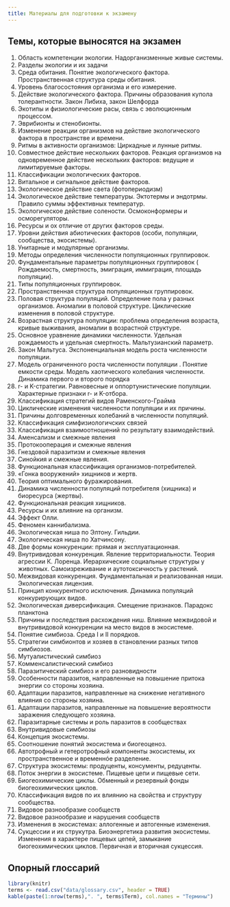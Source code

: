 ```yaml
---
title: Материалы для подготовки к экзамену
---
```


## Темы, которые выносятся на экзамен {.smaller} 
         
         
1.  Область компетенции экологии.   Надорганизменные живые системы.              
2.  Разделы экологии и их задачи           
3.  Среда обитания.   Понятие экологического фактора.   Пространственная структура среды обитания.             
4.  Уровень благосостояния организма и его измерение.               
5.  Действие экологического фактора.   Причины образования купола толерантности.   Закон Либиха, закон Шелфорда           
6.  Экотипы и физиологические расы, связь с эволюционным процессом.              
7.  Эврибионты и стенобионты.              
8.  Изменение реакции организмов на действие экологического фактора в пространстве и времени.              
9.  Ритмы в активности организмов: Циркадные и лунные ритмы.             
10.  Совместное действие нескольких факторов.   Реакция организмов на одновременное действие нескольких факторов: ведущие и лимитируемые факторы.             
11.   Классификации экологических факторов.              
12.  Витальное и сигнальное действие факторов.              
13.  Экологическое действие света (фотопериодизм)            
14.  Экологическое действие температуры.   Эктотермы и эндотрмы.   Правило суммы эффективных температур.             
15.  Экологическое действие солености.   Осмоконформеры и осморегуляторы.             
16.  Ресурсы и ох отличие от других факторов среды.             
17.  Уровни действия абиотических факторов (особи, популяции, сообщества, экосистемы).              
18.  Унитарные и модулярные организмы.             
19.  Методы определения численности популяционных группировок.             
20.  Фундаментальные параметры популяционных группировок ( Рождаемость, смертность, эмиграция, иммиграция, площадь популяции).              
21.  Типы популяционных группировок.             
22.  Пространственная структура популяционных группировок.              
23.  Половая структура популяций.   Определение пола у разных организмов.    Аномалии в половой структуре.   Циклические изменения в половой структуре.              
24.  Возрастная структура популяции: проблема определения возраста, кривые выживания, аномалии в возрастной структуре.             
25.  Основное уравнение динамики численности.  Удельная рождаемость и удельная смертность.   Мальтузианский параметр.             
26.  Закон Мальтуса.   Экспоненциальная модель роста численности популяции.              
27.  Модель ограниченного роста численности популяции .   Понятие емкости среды.   Модель хаотического колебания численности.   Динамика первого и второго порядка           
28.  r- и K-стратегии.   Равновесные и оппортунистические популяции.   Характерные признаки r- и K-отбора.              
29.  Классификация стратегий видов Раменского-Грайма           
30.  Циклические изменения численности популяции и их причины.             
31.  Причины долговременных колебаний в численности популяций.              
32.  Классификация симфизиологичских связей           
33.  Классификация взаимоотношений по результату взаимодействий.             
34.  Аменсализм и смежные явления           
35.  Протокооперация и смежные явления            
36.  Гнездовой паразитизм и смежные явления           
37.  Cинойкия и смежные явления.             
38.  Функциональная классификация организмов-потребителей.             
39.  «Гонка вооружений» хищников и жертв.             
40.  Теория оптимального фуражирования.             
41.  Динамика численности популяций потребителя (хищника) и биоресурса (жертвы).             
42.  Функциональная реакция хищников.              
43.  Ресурсы и их влияние на организм.              
44.  Эффект Олли.              
45.  Феномен каннибализма.             
46.  Экологическая ниша по Элтону.   Гильдии.             
47.  Экологическая ниша по Хатчинсону.             
48.  Две формы конкуренции: прямая и эксплуатационная.              
49.  Внутривидовая конкуренция.   Явление территориальности.   Теория агрессии К.  Лоренца.   Иерархические социальные структуры у животных.   Самоизреживание и аутотоксичность у растений.             
50.   Межвидовая конкуренция.   Фундаментальная и реализованная ниши.   Экологическая лицензия.             
51.  Принцип конкурентного исключения.   Динамика популяций конкурирующих видов.               
52.  Экологическая диверсификация.   Смещение признаков.   Парадокс планктона           
53.  Причины и последствия расхождения ниш.   Влияние межвидовой и внутривидовой конкуренции на место видов в экосистеме.              
54.  Понятие симбиоза.   Среда I и II порядков.             
55.  Стратегии симбионтов и хозяев в становлении разных типов симбиозов.             
56.  Мутуалистический симбиоз           
57.  Комменсалистический симбиоз           
58.  Паразитический симбиоз и его разновидности           
59.  Особенности паразитов, направленные на повышение притока энергии со стороны хозяина.             
60.  Адаптации паразитов, направленные на снижение негативного влияния со стороны хозяина.             
61.  Адаптации паразитов, направленные на повышение вероятности заражения следующего хозяина.             
62.  Паразитарные системы и роль паразитов в сообществах           
63.  Внутривидовые симбиозы           
64.  Концепция экосистемы.              
65.  Соотношение понятий экосистема и биогеоценоз.             
66.  Автотрофный и гетеротрофный компоненты экосистемы, их пространственное и временнóе разделение.             
67.  Структура экосистемы: продуценты, консументы, редуценты.               
68.  Поток энергии в экосистеме.   Пищевые цепи и пищевые сети.             
69.  Биогеохимические циклы.   Обменный и резервный фонды биогеохимических циклов.                       
70.  Классификация видов по их влиянию на свойства и структуру сообщества.             
71.  Видовое разнообразие сообществ           
72.  Видовое разнообразие и нарушения сообществ           
73.  Изменения в экосистемах: аллогенные и автогенные изменения.              
74.  Cукцессии и их струкутра.   Биоэнергетика развития экосистемы.   Изменения в характере пищевых цепей, замыкание биогеохимических циклов.   Первичная и вторичная сукцессия.              


## Опорный глоссарий {.smaller}

```r
library(knitr)
terms <- read.csv("data/glossary.csv", header = TRUE)
kable(paste(1:nrow(terms),". ", terms$Term), col.names = "Термины")
```

            
